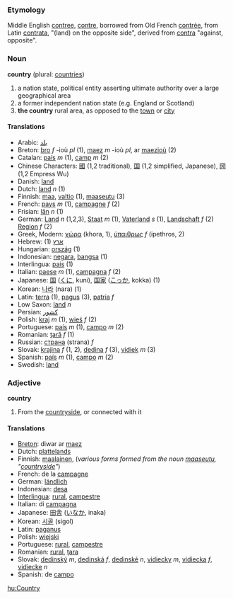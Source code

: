 ===Etymology===
Middle English [[contree]], [[contre]], borrowed from Old French [[contrée]], from Latin [[contrata]], "(land) on the opposite side", derived from [[contra]] "against, opposite".

===Noun===
'''country''' (plural: [[countries]])

#a nation state, political entity asserting ultimate authority over a large geographical area
#a former independent nation state (e.g. England or Scotland)
#'''the country''' rural area, as opposed to the [[town]] or [[city]]

====Translations====
*Arabic: [[بلد]]
*Breton: [[bro]] ''f'' -ioù ''pl'' (1), [[maez]] ''m'' -ioù ''pl'', ar [[maezioù]] (2)
*Catalan: [[país]] ''m'' (1), [[camp]] ''m'' (2)
*Chinese Characters: [[國]] (1,2 traditional), [[国]] (1,2 simplified, Japanese), [[圀]] (1,2 Empress Wu)
*Danish: [[land]]
*Dutch: [[land]] ''n'' (1)
*Finnish: [[maa]], [[valtio]] (1), [[maaseutu]] (3)
*French: [[pays]] ''m'' (1), [[campagne]] ''f'' (2)
*Frisian: [[lân]] ''n'' (1)
*German: [[Land]] ''n'' (1,2,3), [[Staat]] ''m'' (1), [[Vaterland]] ''s'' (1), [[Landschaft]] ''f'' (2) [[Region]] ''f'' (2)
*Greek, Modern: [[χώρα]] (khora, 1), [[ύπαιθρως]] ''f'' (ipethros, 2)
*Hebrew: (1) [[ארץ]]
*Hungarian: [[ország]] (1)
*Indonesian: [[negara]], [[bangsa]] (1)
*Interlingua: [[pais]] (1)
*Italian: [[paese]] ''m'' (1), [[campagna]] ''f'' (2)
*Japanese: [[国]] ([[くに]], kuni), [[国家]] ([[こっか]], kokka) (1)
*Korean: [[나라]] (nara) (1)
*Latin: [[terra]] (1), [[pagus]] (3), [[patria]] ''f''
*Low Saxon: [[land]] ''n''
*Persian: [[كشور]]
*Polish: [[kraj]] ''m'' (1), [[wieś]] ''f'' (2)
*Portuguese: [[país]] ''m'' (1), [[campo]] ''m'' (2)
*Romanian: [[ţară]] ''f'' (1)
*Russian: [[страна]] (strana) ''f''
*Slovak: [[krajina#Slovak|krajina]] ''f'' (1, 2), [[dedina#Slovak|dedina]] ''f'' (3), [[vidiek#Slovak|vidiek]] ''m'' (3)
*Spanish: [[país]] ''m'' (1), [[campo]] ''m'' (2)
*Swedish: [[land]]

===Adjective===
'''country'''

#From the [[countryside]], or connected with it

====Translations====

*[[Breton]]: diwar ar [[maez]]
*Dutch: [[plattelands]]
*Finnish: [[maalainen]], (''various forms formed from the noun [[maaseutu]], "[[countryside]]"'')
*French: de la [[campagne]]
*German: [[ländlich]]
*Indonesian: [[desa]]
*[[Interlingua]]: [[rural]], [[campestre]]
*Italian: di [[campagna]]
*Japanese: [[田舎]] ([[いなか]], inaka)
*Korean: [[시골]] (sigol)
*Latin: [[paganus]]
*Polish: [[wiejski]]
*Portuguese: [[rural]], [[campestre]]
*Romanian: [[rural]], [[ţara]]
*Slovak: [[dedinský]] ''m'', [[dedinská]] ''f'', [[dedinské]] ''n'', [[vidiecky]] ''m'', [[vidiecka]] ''f'', [[vidiecke]] ''n''
*Spanish: de [[campo]]

[[hu:Country]]